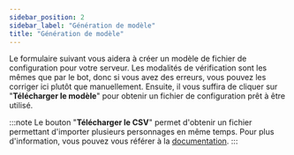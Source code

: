```yaml
---
sidebar_position: 2
sidebar_label: "Génération de modèle"
title: "Génération de modèle"
---
```



Le formulaire suivant vous aidera à créer un modèle de fichier de configuration pour votre serveur. Les modalités de vérification sont les mêmes que par le bot, donc si vous avez des erreurs, vous pouvez les corriger ici plutôt que manuellement.
Ensuite, il vous suffira de cliquer sur "**Télécharger le modèle**" pour obtenir un fichier de configuration prêt à être utilisé.

:::note
Le bouton "**Télécharger le CSV**" permet d'obtenir un fichier permettant d'importer plusieurs personnages en même temps.
Pour plus d'information, vous pouvez vous référer à la [documentation](../sheet/import_export.md).
:::

<TemplateForm />
